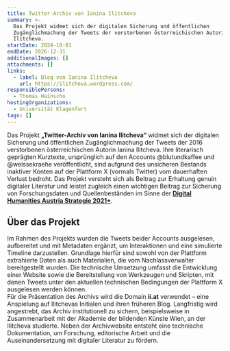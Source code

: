 ```yaml
---
title: Twitter-Archiv von Ianina Ilitcheva
summary: >-
  Das Projekt widmet sich der digitalen Sicherung und öffentlichen
  Zugänglichmachung der Tweets der verstorbenen österreichischen Autorin Ianina
  Ilitcheva.
startDate: 2024-10-01
endDate: 2026-12-31
additionalImages: []
attachments: []
links:
  - label: Blog von Ianina Ilitcheva
    url: https://ilitcheva.wordpress.com/
responsiblePersons:
  - Thomas Hainscho
hostingOrganizations:
  - Universität Klagenfurt
tags: []
---
```

Das Projekt **„Twitter-Archiv von Ianina Ilitcheva“** widmet sich der digitalen Sicherung und öffentlichen Zugänglichmachung der Tweets der 2016 verstorbenen österreichischen Autorin Ianina Ilitcheva. Ihre literarisch geprägten Kurztexte, ursprünglich auf den Accounts @blutundkaffee und @weissekraehe veröffentlicht, sind aufgrund des unsicheren Bestands inaktiver Konten auf der Plattform X (vormals Twitter) vom dauerhaften Verlust bedroht. Das Projekt versteht sich als Beitrag zur Erhaltung genuin digitaler Literatur und leistet zugleich einen wichtigen Beitrag zur Sicherung von Forschungsdaten und Quellenbeständen im Sinne der [**Digital Humanities Austria Strategie 2021+**](https://gams.uni-graz.at/o:clariah.dha-strategie-2021).

## Über das Projekt

Im Rahmen des Projekts wurden die Tweets beider Accounts ausgelesen, aufbereitet und mit Metadaten ergänzt, um Interaktionen und eine simulierte Timeline darzustellen. Grundlage hierfür sind sowohl von der Plattform extrahierte Daten als auch Materialien, die vom Nachlassverwalter bereitgestellt wurden. Die technische Umsetzung umfasst die Entwicklung einer Website sowie die Bereitstellung von Werkzeugen und Skripten, mit denen Tweets unter den aktuellen technischen Bedingungen der Plattform X ausgelesen werden können.\
Für die Präsentation des Archivs wird die Domain **ii.at** verwendet – eine Anspielung auf Ilitchevas Initialen und ihren früheren Blog. Langfristig wird angestrebt, das Archiv institutionell zu sichern, beispielsweise in Zusammenarbeit mit der Akademie der bildenden Künste Wien, an der Ilitcheva studierte. Neben der Archivwebsite entsteht eine technische Dokumentation, um Forschung, editorische Arbeit und die Auseinandersetzung mit digitaler Literatur zu fördern.
